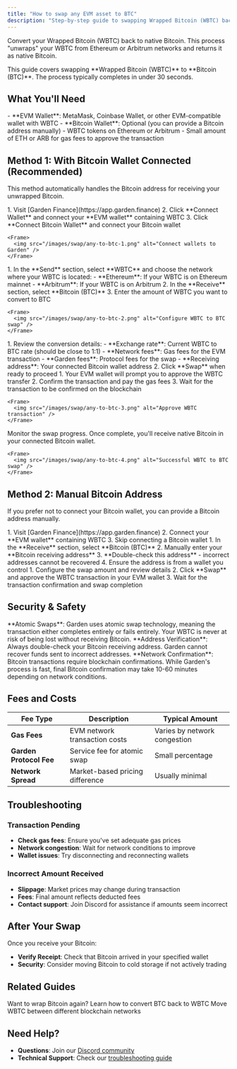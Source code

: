 ```yaml
---
title: "How to swap any EVM asset to BTC"
description: "Step-by-step guide to swapping Wrapped Bitcoin (WBTC) back to native Bitcoin using Garden Finance"
---
```


Convert your Wrapped Bitcoin (WBTC) back to native Bitcoin. This process "unwraps" your WBTC from Ethereum or Arbitrum networks and returns it as native Bitcoin.

<Info>
This guide covers swapping **Wrapped Bitcoin (WBTC)** to **Bitcoin (BTC)**. The process typically completes in under 30 seconds.
</Info>

## What You'll Need

<Steps>
  <Step title="Wallets">
    - **EVM Wallet**: MetaMask, Coinbase Wallet, or other EVM-compatible wallet with WBTC
    - **Bitcoin Wallet**: Optional (you can provide a Bitcoin address manually)
  </Step>
  <Step title="Assets">
    - WBTC tokens on Ethereum or Arbitrum
    - Small amount of ETH or ARB for gas fees to approve the transaction
  </Step>
</Steps>

## Method 1: With Bitcoin Wallet Connected (Recommended)

This method automatically handles the Bitcoin address for receiving your unwrapped Bitcoin.

<Steps>
  <Step title="Connect Both Wallets">
    1. Visit [Garden Finance](https://app.garden.finance)
    2. Click **Connect Wallet** and connect your **EVM wallet** containing WBTC
    3. Click **Connect Bitcoin Wallet** and connect your Bitcoin wallet

    <Frame>
      <img src="/images/swap/any-to-btc-1.png" alt="Connect wallets to Garden" />
    </Frame>
  </Step>

  <Step title="Configure Your Swap">
    1. In the **Send** section, select **WBTC** and choose the network where your WBTC is located:
       - **Ethereum**: If your WBTC is on Ethereum mainnet
       - **Arbitrum**: If your WBTC is on Arbitrum
    2. In the **Receive** section, select **Bitcoin (BTC)**
    3. Enter the amount of WBTC you want to convert to BTC

    <Frame>
      <img src="/images/swap/any-to-btc-2.png" alt="Configure WBTC to BTC swap" />
    </Frame>
  </Step>

  <Step title="Review Swap Details">
    1. Review the conversion details:
       - **Exchange rate**: Current WBTC to BTC rate (should be close to 1:1)
       - **Network fees**: Gas fees for the EVM transaction
       - **Garden fees**: Protocol fees for the swap
       - **Receiving address**: Your connected Bitcoin wallet address
    2. Click **Swap** when ready to proceed
  </Step>

  <Step title="Approve Transaction">
    1. Your EVM wallet will prompt you to approve the WBTC transfer
    2. Confirm the transaction and pay the gas fees
    3. Wait for the transaction to be confirmed on the blockchain

    <Frame>
      <img src="/images/swap/any-to-btc-3.png" alt="Approve WBTC transaction" />
    </Frame>
  </Step>

  <Step title="Receive Your Bitcoin">
    Monitor the swap progress. Once complete, you'll receive native Bitcoin in your connected Bitcoin wallet.

    <Frame>
      <img src="/images/swap/any-to-btc-4.png" alt="Successful WBTC to BTC swap" />
    </Frame>
  </Step>
</Steps>

## Method 2: Manual Bitcoin Address

If you prefer not to connect your Bitcoin wallet, you can provide a Bitcoin address manually.

<Steps>
  <Step title="Connect EVM Wallet Only">
    1. Visit [Garden Finance](https://app.garden.finance)
    2. Connect your **EVM wallet** containing WBTC
    3. Skip connecting a Bitcoin wallet
  </Step>

  <Step title="Provide Bitcoin Address">
    1. In the **Receive** section, select **Bitcoin (BTC)**
    2. Manually enter your **Bitcoin receiving address**
    3. **Double-check this address** - incorrect addresses cannot be recovered
    4. Ensure the address is from a wallet you control
  </Step>

  <Step title="Complete the Swap">
    1. Configure the swap amount and review details
    2. Click **Swap** and approve the WBTC transaction in your EVM wallet
    3. Wait for the transaction confirmation and swap completion
  </Step>
</Steps>

## Security & Safety

<Info>
**Atomic Swaps**: Garden uses atomic swap technology, meaning the transaction either completes entirely or fails entirely. Your WBTC is never at risk of being lost without receiving Bitcoin.
</Info>

<Warning>
**Address Verification**: Always double-check your Bitcoin receiving address. Garden cannot recover funds sent to incorrect addresses.
</Warning>

<Note>
**Network Confirmation**: Bitcoin transactions require blockchain confirmations. While Garden's process is fast, final Bitcoin confirmation may take 10-60 minutes depending on network conditions.
</Note>

## Fees and Costs

| Fee Type | Description | Typical Amount |
|----------|-------------|----------------|
| **Gas Fees** | EVM network transaction costs | Varies by network congestion |
| **Garden Protocol Fee** | Service fee for atomic swap | Small percentage |
| **Network Spread** | Market-based pricing difference | Usually minimal |

## Troubleshooting

### Transaction Pending
- **Check gas fees**: Ensure you've set adequate gas prices
- **Network congestion**: Wait for network conditions to improve
- **Wallet issues**: Try disconnecting and reconnecting wallets

### Incorrect Amount Received
- **Slippage**: Market prices may change during transaction
- **Fees**: Final amount reflects deducted fees
- **Contact support**: Join Discord for assistance if amounts seem incorrect

## After Your Swap

Once you receive your Bitcoin:

- **Verify Receipt**: Check that Bitcoin arrived in your specified wallet
- **Security**: Consider moving Bitcoin to cold storage if not actively trading

## Related Guides

<CardGroup cols={2}>
  <Card title="BTC to WBTC" icon="bitcoin" href="/home/basics/guides/swap/btc-wbtc">
    Want to wrap Bitcoin again? Learn how to convert BTC back to WBTC
  </Card>
  <Card title="Cross-Chain WBTC" icon="network-wired" href="/home/basics/guides/swap/wbtc-wbtc">
    Move WBTC between different blockchain networks
  </Card>
</CardGroup>

## Need Help?

- **Questions**: Join our [Discord community](https://discord.com/invite/kqMBgeAKAh)
- **Technical Support**: Check our [troubleshooting guide](/developers/troubleshooting)